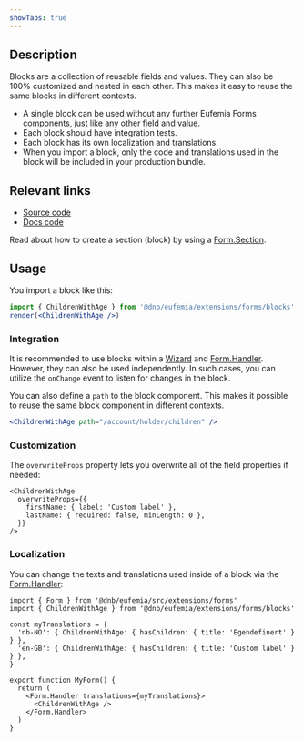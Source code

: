 ```yaml
---
showTabs: true
---
```


## Description

Blocks are a collection of reusable fields and values. They can also be 100% customized and nested in each other. This makes it easy to reuse the same blocks in different contexts.

- A single block can be used without any further Eufemia Forms components, just like any other field and value.
- Each block should have integration tests.
- Each block has its own localization and translations.
- When you import a block, only the code and translations used in the block will be included in your production bundle.

## Relevant links

- [Source code](https://github.com/dnbexperience/eufemia/tree/main/packages/dnb-eufemia/src/extensions/forms/blocks)
- [Docs code](https://github.com/dnbexperience/eufemia/tree/main/packages/dnb-design-system-portal/src/docs/uilib/extensions/forms/blocks)

Read about how to create a section (block) by using a [Form.Section](/uilib/extensions/forms/Form/Section/).

## Usage

You import a block like this:

```jsx
import { ChildrenWithAge } from '@dnb/eufemia/extensions/forms/blocks'
render(<ChildrenWithAge />)
```

### Integration

It is recommended to use blocks within a [Wizard](/uilib/extensions/forms/Wizard/) and [Form.Handler](/uilib/extensions/forms/Form/Handler/). However, they can also be used independently. In such cases, you can utilize the `onChange` event to listen for changes in the block.

You can also define a `path` to the block component. This makes it possible to reuse the same block component in different contexts.

```jsx
<ChildrenWithAge path="/account/holder/children" />
```

### Customization

The `overwriteProps` property lets you overwrite all of the field properties if needed:

```tsx
<ChildrenWithAge
  overwriteProps={{
    firstName: { label: 'Custom label' },
    lastName: { required: false, minLength: 0 },
  }}
/>
```

### Localization

You can change the texts and translations used inside of a block via the [Form.Handler](/uilib/extensions/forms/Form/Handler/):

```tsx
import { Form } from '@dnb/eufemia/src/extensions/forms'
import { ChildrenWithAge } from '@dnb/eufemia/extensions/forms/blocks'

const myTranslations = {
  'nb-NO': { ChildrenWithAge: { hasChildren: { title: 'Egendefinert' } } },
  'en-GB': { ChildrenWithAge: { hasChildren: { title: 'Custom label' } } },
}

export function MyForm() {
  return (
    <Form.Handler translations={myTranslations}>
      <ChildrenWithAge />
    </Form.Handler>
  )
}
```
